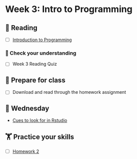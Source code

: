 # Week 3: Intro to Programming
  
## 📖 Reading

  - [ ] [Introduction to Programming](https://srvanderplas.github.io/stat-computing-r-python/part-gen-prog/00-intro.html)

### 🎯 Check your understanding

- [ ] Week 3 Reading Quiz

## 🥣 Prepare for class

- [ ] Download and read through the homework assignment

## 🐪 Wednesday

- [Cues to look for in Rstudio](../slides/03-intro.qmd)

##  🏋️ Practice your skills

- [ ] [Homework 2](../homework/02-finding-your-way.qmd)

